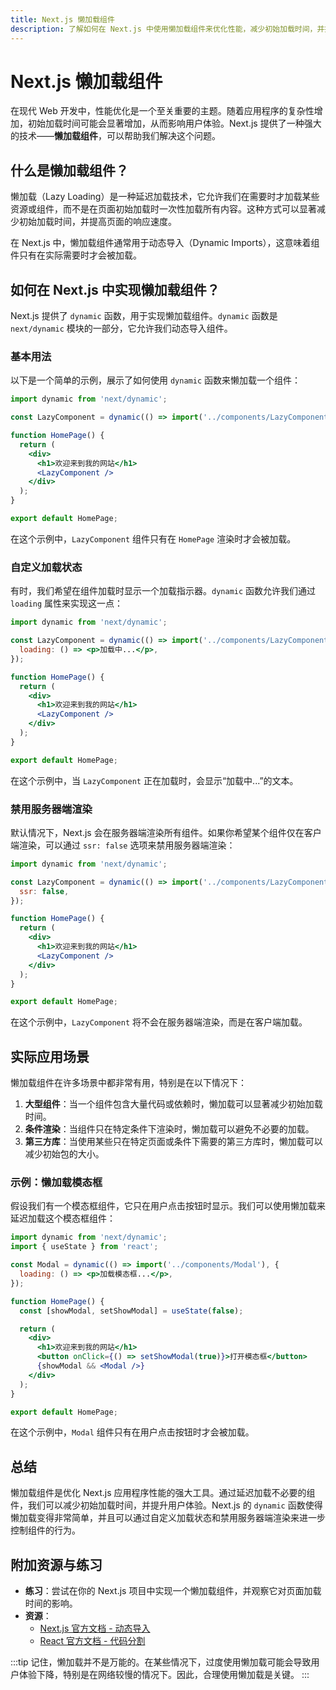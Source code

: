```yaml
---
title: Next.js 懒加载组件
description: 了解如何在 Next.js 中使用懒加载组件来优化性能，减少初始加载时间，并提升用户体验。
---
```


# Next.js 懒加载组件

在现代 Web 开发中，性能优化是一个至关重要的主题。随着应用程序的复杂性增加，初始加载时间可能会显著增加，从而影响用户体验。Next.js 提供了一种强大的技术——**懒加载组件**，可以帮助我们解决这个问题。

## 什么是懒加载组件？

懒加载（Lazy Loading）是一种延迟加载技术，它允许我们在需要时才加载某些资源或组件，而不是在页面初始加载时一次性加载所有内容。这种方式可以显著减少初始加载时间，并提高页面的响应速度。

在 Next.js 中，懒加载组件通常用于动态导入（Dynamic Imports），这意味着组件只有在实际需要时才会被加载。

## 如何在 Next.js 中实现懒加载组件？

Next.js 提供了 `dynamic` 函数，用于实现懒加载组件。`dynamic` 函数是 `next/dynamic` 模块的一部分，它允许我们动态导入组件。

### 基本用法

以下是一个简单的示例，展示了如何使用 `dynamic` 函数来懒加载一个组件：

```jsx
import dynamic from 'next/dynamic';

const LazyComponent = dynamic(() => import('../components/LazyComponent'));

function HomePage() {
  return (
    <div>
      <h1>欢迎来到我的网站</h1>
      <LazyComponent />
    </div>
  );
}

export default HomePage;
```

在这个示例中，`LazyComponent` 组件只有在 `HomePage` 渲染时才会被加载。

### 自定义加载状态

有时，我们希望在组件加载时显示一个加载指示器。`dynamic` 函数允许我们通过 `loading` 属性来实现这一点：

```jsx
import dynamic from 'next/dynamic';

const LazyComponent = dynamic(() => import('../components/LazyComponent'), {
  loading: () => <p>加载中...</p>,
});

function HomePage() {
  return (
    <div>
      <h1>欢迎来到我的网站</h1>
      <LazyComponent />
    </div>
  );
}

export default HomePage;
```

在这个示例中，当 `LazyComponent` 正在加载时，会显示“加载中...”的文本。

### 禁用服务器端渲染

默认情况下，Next.js 会在服务器端渲染所有组件。如果你希望某个组件仅在客户端渲染，可以通过 `ssr: false` 选项来禁用服务器端渲染：

```jsx
import dynamic from 'next/dynamic';

const LazyComponent = dynamic(() => import('../components/LazyComponent'), {
  ssr: false,
});

function HomePage() {
  return (
    <div>
      <h1>欢迎来到我的网站</h1>
      <LazyComponent />
    </div>
  );
}

export default HomePage;
```

在这个示例中，`LazyComponent` 将不会在服务器端渲染，而是在客户端加载。

## 实际应用场景

懒加载组件在许多场景中都非常有用，特别是在以下情况下：

1. **大型组件**：当一个组件包含大量代码或依赖时，懒加载可以显著减少初始加载时间。
2. **条件渲染**：当组件只在特定条件下渲染时，懒加载可以避免不必要的加载。
3. **第三方库**：当使用某些只在特定页面或条件下需要的第三方库时，懒加载可以减少初始包的大小。

### 示例：懒加载模态框

假设我们有一个模态框组件，它只在用户点击按钮时显示。我们可以使用懒加载来延迟加载这个模态框组件：

```jsx
import dynamic from 'next/dynamic';
import { useState } from 'react';

const Modal = dynamic(() => import('../components/Modal'), {
  loading: () => <p>加载模态框...</p>,
});

function HomePage() {
  const [showModal, setShowModal] = useState(false);

  return (
    <div>
      <h1>欢迎来到我的网站</h1>
      <button onClick={() => setShowModal(true)}>打开模态框</button>
      {showModal && <Modal />}
    </div>
  );
}

export default HomePage;
```

在这个示例中，`Modal` 组件只有在用户点击按钮时才会被加载。

## 总结

懒加载组件是优化 Next.js 应用程序性能的强大工具。通过延迟加载不必要的组件，我们可以减少初始加载时间，并提升用户体验。Next.js 的 `dynamic` 函数使得懒加载变得非常简单，并且可以通过自定义加载状态和禁用服务器端渲染来进一步控制组件的行为。

## 附加资源与练习

- **练习**：尝试在你的 Next.js 项目中实现一个懒加载组件，并观察它对页面加载时间的影响。
- **资源**：
  - [Next.js 官方文档 - 动态导入](https://nextjs.org/docs/advanced-features/dynamic-import)
  - [React 官方文档 - 代码分割](https://reactjs.org/docs/code-splitting.html)

:::tip
记住，懒加载并不是万能的。在某些情况下，过度使用懒加载可能会导致用户体验下降，特别是在网络较慢的情况下。因此，合理使用懒加载是关键。
:::